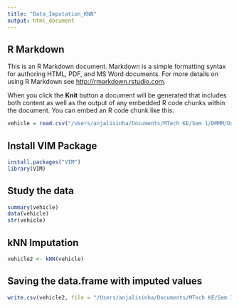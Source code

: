 ```yaml
---
title: "Data_Imputation_KNN"
output: html_document
---
```


## R Markdown

This is an R Markdown document. Markdown is a simple formatting syntax for authoring HTML, PDF, and MS Word documents. For more details on using R Markdown see <http://rmarkdown.rstudio.com>.

When you click the **Knit** button a document will be generated that includes both content as well as the output of any embedded R code chunks within the document. You can embed an R code chunk like this:

```r
vehicle = read.csv("/Users/anjalisinha/Documents/MTech KE/Sem 1/DMMM/Day8/vehicle_safety_NASS2010_2000_2012.csv", header=T, na.strings=c("","NA"))
```

## Install VIM Package
```r
install.packages("VIM")
library(VIM)
```


## Study the data
```r
summary(vehicle)
data(vehicle)
str(vehicle)
```


## kNN Imputation
```r
vehicle2 <- kNN(vehicle)
```


## Saving the data.frame with imputed values
```r
write.csv(vehicle2, file = "/Users/anjalisinha/Documents/MTech KE/Sem 1/DMMM/Day8/knn_impute_vehicle_safety_NASS2010_2000_2012.csv")
```

